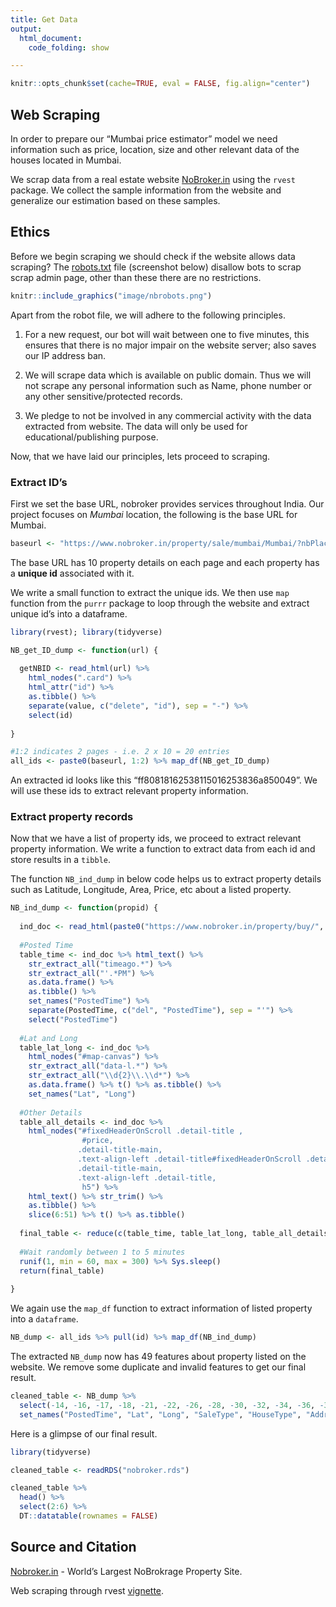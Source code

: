 ```yaml
---
title: Get Data
output: 
  html_document:
    code_folding: show

---
```


```r
knitr::opts_chunk$set(cache=TRUE, eval = FALSE, fig.align="center")
```

## Web Scraping

In order to prepare our "Mumbai price estimator" model we need information such as price, location, size and other relevant data of the houses located in Mumbai.  

We scrap data from a real estate website [NoBroker.in](https://www.nobroker.in/) using the `rvest` package. We collect the sample information from the website and generalize our estimation based on these samples.

## Ethics

Before we begin scraping we should check if the website allows data scraping?
The [robots.txt](https://www.nobroker.in/robots.txt) file (screenshot below) disallow bots to scrap scrap admin page, other than these there are no restrictions.

```r
knitr::include_graphics("image/nbrobots.png")
```

Apart from the robot file, we will adhere to the following principles.

1) For a new request, our bot will wait between one to five minutes, this ensures that there is no major impair on the website server; also saves our IP address ban.

2) We will scrape data which is available on public domain. Thus we will not scrape any personal information such as Name, phone number or any other sensitive/protected records.

3) We pledge to not be involved in any commercial activity with the data extracted from website. The data will only be used for educational/publishing purpose.

Now, that we have laid our principles, lets proceed to scraping.

### Extract ID's

First we set the base URL, nobroker provides services throughout India. Our project focuses on *Mumbai* location, the following is the base URL for Mumbai.  

```r
baseurl <- "https://www.nobroker.in/property/sale/mumbai/Mumbai/?nbPlace=ChIJwe1EZjDG5zsRaYxkjY_tpF0&price=0,100000000000000&lat_lng=19.1232561569964,72.8771623837987&latitude=19.1232561569964&longitude=72.8771623837987&orderBy=nbRank,desc&radius=2&propertyType=sale&pageNo="
```

The base URL has 10 property details on each page and each property has a **unique id** associated with it. 

We write a small function to extract the unique ids. We then use `map` function from the `purrr` package to loop through the website and extract unique id's into a dataframe.


```r
library(rvest); library(tidyverse)

NB_get_ID_dump <- function(url) {
  
  getNBID <- read_html(url) %>% 
    html_nodes(".card") %>% 
    html_attr("id") %>% 
    as.tibble() %>% 
    separate(value, c("delete", "id"), sep = "-") %>% 
    select(id)
  
}

#1:2 indicates 2 pages - i.e. 2 x 10 = 20 entries
all_ids <- paste0(baseurl, 1:2) %>% map_df(NB_get_ID_dump)

```

An extracted id looks like this "ff80818162538115016253836a850049". We will use these ids to extract relevant property information.

### Extract property records

Now that we have a list of property ids, we proceed to extract relevant property information. We write a function to extract data from each id and store results in a `tibble`.  

The function `NB_ind_dump` in below code helps us to extract property details such as Latitude, Longitude, Area, Price, etc about a listed property.


```r
NB_ind_dump <- function(propid) {
  
  ind_doc <- read_html(paste0("https://www.nobroker.in/property/buy/", propid ,"/detail"))
  
  #Posted Time
  table_time <- ind_doc %>% html_text() %>% 
    str_extract_all("timeago.*") %>%
    str_extract_all("'.*PM") %>% 
    as.data.frame() %>% 
    as.tibble() %>% 
    set_names("PostedTime") %>% 
    separate(PostedTime, c("del", "PostedTime"), sep = "'") %>% 
    select("PostedTime")
  
  #Lat and Long
  table_lat_long <- ind_doc %>% 
    html_nodes("#map-canvas") %>% 
    str_extract_all("data-l.*") %>% 
    str_extract_all("\\d{2}\\.\\d*") %>% 
    as.data.frame() %>% t() %>% as.tibble() %>% 
    set_names("Lat", "Long")
  
  #Other Details
  table_all_details <- ind_doc %>% 
    html_nodes("#fixedHeaderOnScroll .detail-title , 
                #price,
               .detail-title-main, 
               .text-align-left .detail-title#fixedHeaderOnScroll .detail-title ,
               .detail-title-main, 
               .text-align-left .detail-title,
                h5") %>% 
    html_text() %>% str_trim() %>% 
    as.tibble() %>%
    slice(6:51) %>% t() %>% as.tibble()
  
  final_table <- reduce(c(table_time, table_lat_long, table_all_details), cbind) %>% as.tibble()
  
  #Wait randomly between 1 to 5 minutes
  runif(1, min = 60, max = 300) %>% Sys.sleep()
  return(final_table)
  
}
```

We again use the `map_df` function to extract information of listed property into a `dataframe`.

```r

NB_dump <- all_ids %>% pull(id) %>% map_df(NB_ind_dump) 

```

The extracted `NB_dump` now has 49 features about property listed on the website. We remove some duplicate and invalid features to get our final result.

```r

cleaned_table <- NB_dump %>% 
  select(-14, -16, -17, -18, -21, -22, -26, -28, -30, -32, -34, -36, -38, -40, -42, -43, -44, -46, -48) %>% 
  set_names("PostedTime", "Lat", "Long", "SaleType", "HouseType", "Address", "Verified", "LoanVerified", "Price", "Negotiable", "Area", "Measure", "MonthlyEMI", "Bedrooms", "Bathrooms", "FloorType", "Balconies", "ShortAddress", "Bldgtype", "Age", "OwnedBy", "Maintanance", "FloorType2", "Area2", "Furnished", "Facing", "FloorOn", "Parking", "PowerBackup", "WaterSupply")

```

Here is a glimpse of our final result.

```r
library(tidyverse)

cleaned_table <- readRDS("nobroker.rds")

```

```r

cleaned_table %>% 
  head() %>% 
  select(2:6) %>% 
  DT::datatable(rownames = FALSE)

```


## Source and Citation

[Nobroker.in](https://www.nobroker.in/) - World's Largest NoBrokrage Property Site.

Web scraping through rvest [vignette](https://cran.r-project.org/web/packages/rvest/vignettes/selectorgadget.html).
